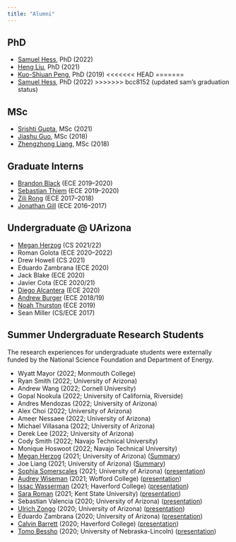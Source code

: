 ```yaml
---
title: "Alumni"
---
```



## PhD  
- [Samuel Hess](https://www.linkedin.com/in/samuel-hess-143b6175), PhD (2022)
- [Heng Liu](https://www.linkedin.com/in/lh5712/){target="_blank"}, PhD (2021)
- [Kuo-Shiuan Peng](https://www.linkedin.com/in/kuo-shiuan-peng-24360567/){target="_blank"}, PhD (2019)
<<<<<<< HEAD
=======
- [Samuel Hess](https://www.linkedin.com/in/samuel-hess-143b6175/), PhD (2022)
>>>>>>> bcc8152 (updated sam's graduation status)

## MSc  
- [Srishti Gupta](https://www.linkedin.com/in/srishtigupta01/){target="_blank"}, MSc (2021)
- [Jiashu Guo](https://www.linkedin.com/in/jiashu-guo/){target="_blank"}, MSc (2018)
- [Zhengzhong Liang](https://www.linkedin.com/in/zhengzhong-liang-095810137/){target="_blank"}, MSc (2018)

## Graduate Interns 
- [Brandon Black](https://www.linkedin.com/in/brandonleeblack/){target="_blank"} (ECE 2019--2020)
- [Sebastian Thiem](https://www.linkedin.com/in/sebastian-thiem-4b25b1159/){target="_blank"} (ECE 2019--2020)
- [Zili Rong](https://www.linkedin.com/in/zili-rong/){target="_blank"} (ECE 2017--2018)
- [Jonathan Gill](https://www.linkedin.com/in/therealjtgill/){target="_blank"} (ECE 2016--2017) 

## Undergraduate @ UArizona
- [Megan Herzog](https://www.linkedin.com/in/megancherzog/){target="_blank"} (CS 2021/22)
- Roman Golota (ECE 2020--2022)
- Drew Howell (CS 2021)
- Eduardo Zambrana (ECE 2020)
- Jack Blake (ECE 2020)
- Javier Cota (ECE 2020/21)
- [Diego Alcantera](https://www.linkedin.com/in/diego-k-alcantara/){target="_blank"} (ECE 2020)
- [Andrew Burger](https://www.linkedin.com/in/andrew-burger-8a628870){target="_blank"} (ECE 2018/19)
- [Noah Thurston](https://www.linkedin.com/in/noah-t-180021b7/){target="_blank"} (ECE 2019)
- Sean Miller (CS/ECE 2017)

## Summer Undergraduate Research Students 

The research experiences for undergraduate students were externally funded by the National Science Foundation and Department of Energy. 

- Wyatt Mayor (2022; Monmouth College)
- Ryan Smith (2022; University of Arizona)
- Andrew Wang (2022; Cornell University)
- Gopal Nookula (2022; University of California, Riverside)
- Andres Mendozas (2022; University of Arizona)
- Alex Choi (2022; University of Arizona)
- Ameer Nessaee (2022; University of Arizona)
- Michael Villasana (2022; University of Arizona)
- Derek Lee (2022; University of Arizona)
- Cody Smith (2022; Navajo Technical University)
- Monique Hoswoot (2022; Navajo Technical University)
- [Megan Herzog](https://www.linkedin.com/in/megancherzog) (2021; University of Arizona) ([Summary](){target="_blank"})
- Joe Liang (2021; University of Arizona) ([Summary](){target="_blank"})
- [Sophia Somerscales](https://www.linkedin.com/in/sophiasomerscales/) (2021; University of Arizona) ([presentation](https://www.youtube.com/watch?v=6M8DheHi_2M){target="_blank"})
- [Audrey Wiseman](https://www.linkedin.com/in/audrey-wiseman-59093a172/) (2021; Wofford College) ([presentation](https://www.youtube.com/watch?v=ldJKtB9AFP4){target="_blank"})
- [Issac Wasserman](https://www.linkedin.com/in/isaac-wasserman-63423715a/) (2021; Haverford College) ([presentation](https://www.youtube.com/watch?v=wxLQW90vG-4&t=1s){target="_blank"})
- [Sara Roman](https://www.linkedin.com/in/sara-roman-a24855170/) (2021; Kent State University)  ([presentation](https://www.youtube.com/watch?v=QzdV03hKoNU){target="_blank"})
- Sebastian Valencia (2020; University of Arizona)  ([presentation](){target="_blank"})
- [Ulrich Zongo](https://www.linkedin.com/in/ulrich-stephane-zongo/){target="_blank"} (2020; University of Arizona) ([presentation](){target="_blank"})
- Eduardo Zambrana (2020; University of Arizona) ([presentation](){target="_blank"})
- [Calvin Barrett](https://www.linkedin.com/in/calvin-barrett-293296187/){target="_blank"} (2020; Haverford College) ([presentation](https://www.youtube.com/watch?v=VWeaJDeazUc&feature=youtu.be){target="_blank"})
- [Tomo Bessho](https://www.linkedin.com/in/tbessho/){target="_blank"} (2020; University of Nebraska-Lincoln)  ([presentation](https://www.youtube.com/watch?v=vlJAxQZX9xc&feature=emb_title){target="_blank"})




